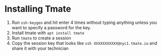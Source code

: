 # Installing Tmate

1) Run `ssh-keygen` and hit enter 4 times without typing anything unless you want to specify a password for the key.
2) Install tmate with `apt install tmate`
3) Run `tmate` to create a session
4) Copy the session key that looks like `ssh XXXXXXXXXXX@nyc1.tmate.io` and share it with your technician